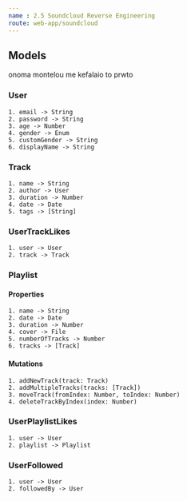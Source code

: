 ```yaml
---
name : 2.5 Soundcloud Reverse Engineering
route: web-app/soundcloud
---
```



## Models 
onoma montelou me kefalaio to prwto

### User
    1. email -> String
    2. password -> String
    3. age -> Number
    4. gender -> Enum
    5. customGender -> String
    6. displayName -> String

### Track
    1. name -> String
    2. author -> User
    3. duration -> Number
    4. date -> Date
    5. tags -> [String]
    
### UserTrackLikes
    1. user -> User
    2. track -> Track

### Playlist

#### Properties

    1. name -> String
    2. date -> Date
    3. duration -> Number
    4. cover -> File
    5. numberOfTracks -> Number
    6. tracks -> [Track]
    
#### Mutations

    1. addNewTrack(track: Track)
    2. addMultipleTracks(tracks: [Track])
    3. moveTrack(fromIndex: Number, toIndex: Number)
    4. deleteTrackByIndex(index: Number)

### UserPlaylistLikes
    1. user -> User
    2. playlist -> Playlist

### UserFollowed
    1. user -> User
    2. followedBy -> User


    
    
